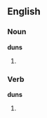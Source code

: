 ==English==

===Noun===
'''duns'''

# {{plural of|[[dun]]}}

===Verb===
'''duns'''

# {{third-person singular of|[[dun]]}}